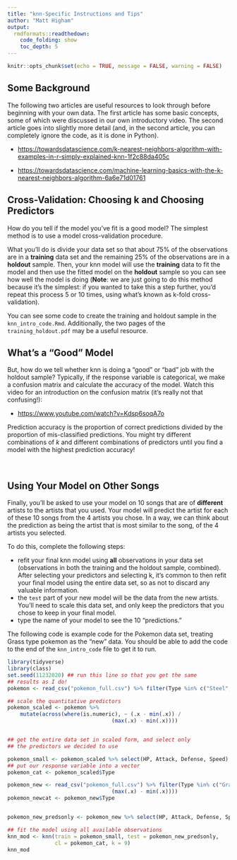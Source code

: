 ```yaml
---
title: "knn-Specific Instructions and Tips"
author: "Matt Higham"
output: 
  rmdformats::readthedown:
    code_folding: show
    toc_depth: 5
---
```


```r
knitr::opts_chunk$set(echo = TRUE, message = FALSE, warning = FALSE)
```

## Some Background

The following two articles are useful resources to look through before beginning with your own data. The first article has some basic concepts, some of which were discussed in our own introductory video. The second article goes into slightly more detail (and, in the second article, you can completely ignore the code, as it is done in Python).

* <https://towardsdatascience.com/k-nearest-neighbors-algorithm-with-examples-in-r-simply-explained-knn-1f2c88da405c>

* <https://towardsdatascience.com/machine-learning-basics-with-the-k-nearest-neighbors-algorithm-6a6e71d01761>

## Cross-Validation: Choosing k and Choosing Predictors

How do you tell if the model you've fit is a good model? The simplest method is to use a model cross-validation procedure. 

What you'll do is divide your data set so that about 75% of the observations are in a __training__ data set and the remaining 25% of the observations are in a __holdout__ sample. Then, your knn model will use the __training__ data to fit the model and then use the fitted model on the __holdout__ sample so you can see how well the model is doing (__Note__: we are just going to do this method because it's the simplest: if you wanted to take this a step further, you'd repeat this process 5 or 10 times, using what's known as k-fold cross-validation).

You can see some code to create the training and holdout sample in the `knn_intro_code.Rmd`. Additionally, the two pages of the `training_holdout.pdf` may be a useful resource.

## What's a "Good" Model

But, how do we tell whether knn is doing a "good" or "bad" job with the holdout sample? Typically, if the response variable is categorical, we make a confusion matrix and calculate the accuracy of the model. Watch this video for an introduction on the confusion matrix (it's really not that confusing!):

* <https://www.youtube.com/watch?v=Kdsp6soqA7o> 

Prediction accuracy is the proportion of correct predictions divided by the proportion of mis-classified predictions. You might try different combinations of $k$ and different combinations of predictors until you find a model with the highest prediction accuracy!

<br>

## Using Your Model on Other Songs

Finally, you'll be asked to use your model on 10 songs that are of __different__ artists to the artists that you used. Your model will predict the artist for each of these 10 songs from the 4 artists you chose. In a way, we can think about the prediction as being the artist that is most similar to the song, of the 4 artists you selected.

To do this, complete the following steps:

* refit your final knn model using __all__ observations in your data set (observations in both the training and the holdout sample, combined). After selecting your predictors and selecting k, it's common to then refit your final model using the entire data set, so as not to discard any valuable information.
* the `test` part of your new model will be the data from the new artists. You'll need to scale this data set, and only keep the predictors that you chose to keep in your final model.
* type the name of your model to see the 10 "predictions." 

The following code is example code for the Pokemon data set, treating Grass type pokemon as the "new" data. You should be able to add the code to the end of the `knn_intro_code` file to get it to run.

```r
library(tidyverse)
library(class)
set.seed(11232020) ## run this line so that you get the same 
## results as I do!
pokemon <- read_csv("pokemon_full.csv") %>% filter(Type %in% c("Steel", "Dark", "Fire", "Ice")) 

## scale the quantitative predictors
pokemon_scaled <- pokemon %>%
    mutate(across(where(is.numeric), ~ (.x - min(.x)) /
                                 (max(.x) - min(.x)))) 


## get the entire data set in scaled form, and select only
## the predictors we decided to use

pokemon_small <- pokemon_scaled %>% select(HP, Attack, Defense, Speed)
## put our response variable into a vector
pokemon_cat <- pokemon_scaled$Type

pokemon_new <- read_csv("pokemon_full.csv") %>% filter(Type %in% c("Grass")) %>% mutate(across(where(is.numeric), ~ (.x - min(.x)) /
                                 (max(.x) - min(.x))))
pokemon_newcat <- pokemon_new$Type


pokemon_new_predsonly <- pokemon_new %>% select(HP, Attack, Defense, Speed)

## fit the model using all available observations
knn_mod <- knn(train = pokemon_small, test = pokemon_new_predsonly,
               cl = pokemon_cat, k = 9)
knn_mod
```